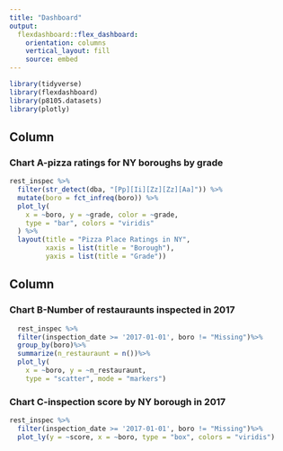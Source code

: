 ```yaml
---
title: "Dashboard"
output: 
  flexdashboard::flex_dashboard:
    orientation: columns
    vertical_layout: fill
    source: embed
---
```


```r
library(tidyverse)
library(flexdashboard)
library(p8105.datasets)
library(plotly)
```


Column {data-width=650}
-----------------------------------------------------------------------

### Chart A-pizza ratings for NY boroughs by grade 

```r
rest_inspec %>% 
  filter(str_detect(dba, "[Pp][Ii][Zz][Zz][Aa]")) %>%
  mutate(boro = fct_infreq(boro)) %>%  
  plot_ly(
    x = ~boro, y = ~grade, color = ~grade,
    type = "bar", colors = "viridis"
  ) %>%
  layout(title = "Pizza Place Ratings in NY",
         xaxis = list(title = "Borough"),
         yaxis = list(title = "Grade"))

```

Column {data-width=350}
-----------------------------------------------------------------------

### Chart B-Number of restauraunts inspected in 2017

```r
  rest_inspec %>% 
  filter(inspection_date >= '2017-01-01', boro != "Missing")%>%
  group_by(boro)%>% 
  summarize(n_restauraunt = n())%>%
  plot_ly(
    x = ~boro, y = ~n_restauraunt, 
    type = "scatter", mode = "markers")
```

### Chart C-inspection score by NY borough in 2017

```r
rest_inspec %>%
  filter(inspection_date >= '2017-01-01', boro != "Missing")%>%
  plot_ly(y = ~score, x = ~boro, type = "box", colors = "viridis")

```







